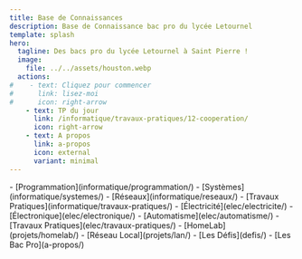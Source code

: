 ```yaml
---
title: Base de Connaissances
description: Base de Connaissance bac pro du lycée Letournel
template: splash
hero:
  tagline: Des bacs pro du lycée Letournel à Saint Pierre !
  image:
    file: ../../assets/houston.webp
  actions:
#    - text: Cliquez pour commencer
#      link: lisez-moi
#      icon: right-arrow
    - text: TP du jour
      link: /informatique/travaux-pratiques/12-cooperation/
      icon: right-arrow
    - text: A propos
      link: a-propos
      icon: external
      variant: minimal
---
```



<CardGrid stagger>
	<Card title="Informatique & Réseaux" icon="pencil">
		- [Programmation](informatique/programmation/)
		- [Systèmes](informatique/systemes/)
		- [Réseaux](informatique/reseaux/)
		- [Travaux Pratiques](informatique/travaux-pratiques/)
	</Card>
	<Card title="Électricité & Électronique" icon="open-book">
		- [Électricité](elec/electricite/)
		- [Électronique](elec/electronique/)
		- [Automatisme](elec/automatisme/)
		- [Travaux Pratiques](elec/travaux-pratiques/)
	</Card>
	<Card title="Projets" icon="add-document">
		- [HomeLab](projets/homelab/)
		- [Réseau Local](projets/lan/)
	</Card>
	<Card title="Divers" icon="setting">
		- [Les Défis](defis/)
		- [Les Bac Pro](a-propos/)
	</Card>
</CardGrid>
